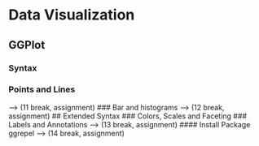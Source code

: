 # Data Visualization
## GGPlot
### Syntax
### Points and Lines
--> (11 break, assignment)
### Bar and histograms
--> (12 break, assignment)
## Extended Syntax
### Colors, Scales and Faceting
### Labels and Annotations 
--> (13 break, assignment)
#### Install Package ggrepel
--> (14 break, assignment)